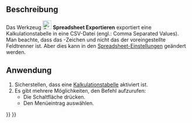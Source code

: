 <languages/>

{{Docnav/de
|[[Spreadsheet_Import/de|Importieren]]
|[[Spreadsheet_MergeCells/de|ZellenVerbinden]]
|[[Spreadsheet_Workbench/de|Spreadsheet]]
|IconL=Spreadsheet_Import.svg
|IconR=Spreadsheet_MergeCells.svg
|IconC=Workbench_Spreadsheet.svg
}}

{{GuiCommand/de
|Name=Spreadsheet Export
|Name/de=Spreadsheet Exportieren
|MenuLocation=Kalkulationstabelle → Kalkulationstabelle exportieren
|Workbenches=[[Spreadsheet_Workbench/de|Spreadsheet]]
|Version=0.17
|SeeAlso=[[Spreadsheet_Import/de|Spreadsheet Importieren]]
}}

<span id="Description"></span>
==Beschreibung==

Das Werkzeug [[File:Spreadsheet_Export.svg|24px]] '''Spreadsheet Exportieren''' exportiert eine Kalkulationstabelle in eine CSV-Datei (engl.: Comma Separated Values). Man beachte, dass das {{Value|Tab}}-Zeichen und nicht das {{Value|Komma}} der voreingestellte Feldtrenner ist. Aber dies kann in den [[Spreadsheet_Preferences/de|Spreadsheet-Einstellungen]] geändert werden.

<span id="Usage"></span>
==Anwendung==

# Sicherstellen, dass eine [[Spreadsheet_CreateSheet/de|Kalkulationstabelle]] aktiviert ist.
# Es gibt mehrere Möglichkeiten, den Befehl aufzurufen:
#* Die Schaltfläche {{Button|[[File:Spreadsheet_Export.svg|16px]] [[Spreadsheet_Export/de|Kalkulationstabelle exportieren]]}} drücken.
#* Den Menüeintrag {{MenuCommand|Kalkulationstabelle →  [[File:Spreadsheet_Export.svg|16px]]  Kalkulationstabelle exportieren}} auswählen.


{{Docnav/de
|[[Spreadsheet_Import/de|Importieren]]
|[[Spreadsheet_MergeCells/de|ZellenVerbinden]]
|[[Spreadsheet_Workbench/de|Spreadsheet]]
|IconL=Spreadsheet_Import.svg
|IconR=Spreadsheet_MergeCells.svg
|IconC=Workbench_Spreadsheet.svg
}}

{{Spreadsheet_Tools_navi{{#translation:}}}}
{{Userdocnavi{{#translation:}}}}